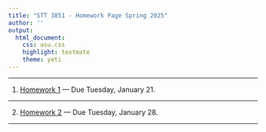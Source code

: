 ```yaml
---
title: "STT 3851 - Homework Page Spring 2025"
author: ''
output:
  html_document:
    css: asu.css
    highlight: textmate
    theme: yeti
---
```


***

1) [Homework 1](..\Homework\HW1chapter1F2022.pdf) --- Due Tuesday, January 21.

***



2) [Homework 2](..\Homework\HW2chapter2F2022.pdf) --- Due Tuesday, January 28. 

***

<!--

3) [Homework 3](..\Homework\HW3chapter2F2022.pdf) --- Due Tuesday, Sep 12. 


***


4) [Homework 4](..\Homework\HW4chapter2F2022.pdf) --- Due Tuesday, Sep 19. 

***


5) [Homework 5](..\Homework\HW5chapter3F2022.pdf) --- Due Thursday, September 28

***



6) [Homework 6](..\Homework\HW6chapter3F2022.pdf) --- Due Thursday, October 5. 

***


7) [Homework 7](..\Homework\HW7chapter3F2022.pdf) --- Due Thursday, October 12. 

***


8) [Homework 8](..\Homework\HW8chapter3F2022.pdf) --- Due Thursday, October 19. 

***


9) [Homework 9](..\Homework\HW9chapter5F2022.pdf) --- Due Thursday, October 31. 

***


10) [Homework 10](..\Homework\HW10chapter6F2022.pdf) --- Due Thursday, November 21 

***

-->